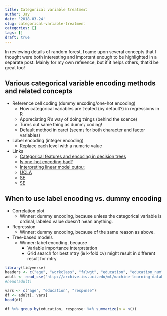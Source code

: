 ```yaml
---
title: Categorical variable treatment
author: Jay
date: '2018-03-24'
slug: categorical-variable-treatment
categories: []
tags: []
draft: true
---
```


In reviewing details of random forest, I came upon several concepts that I thought were both interesting and important enough to be highlighted in a separate post. Mainly for my own reference, but if it helps others, that'd be great too!

## Various categorical variable encoding methods and related concepts
- Reference cell coding (dummy encoding/one-hot encoding)
    - How categorical variables are treated (by default?) in regressions in R
    - Appreciating R's way of doing things (behind the scence)
    - Turns out same thing as dummy coding!
    - Default method in caret (seems for both character and factor variables)
        
- Label encoding (integer encoding)
    - Replace each level with a numeric value

- Links
    - [Categorical features and encoding in decision trees](https://medium.com/data-design/visiting-categorical-features-and-encoding-in-decision-trees-53400fa65931)
    - [Is one-hot encoding bad?]([http://roamanalytics.com/2016/10/28/are-categorical-variables-getting-lost-in-your-random-forests/]
)
    - [Interpreting linear model output](https://stats.stackexchange.com/questions/21282/regression-based-for-example-on-days-of-week#21292)
    - [UCLA](https://stats.idre.ucla.edu/r/modules/coding-for-categorical-variables-in-regression-models/)
    - [SE](https://stats.stackexchange.com/questions/70699/qualitative-variable-coding-in-regression-leads-to-singularities/70708?utm_medium=organic&utm_source=google_rich_qa&utm_campaign=google_rich_qa)
    - [SE](https://stats.stackexchange.com/questions/120030/interpretation-of-betas-when-there-are-multiple-categorical-variables?utm_medium=organic&utm_source=google_rich_qa&utm_campaign=google_rich_qa)
        
   

## When to use label encoding vs. dummy encoding
- Correlation plot
    - Winner: dummy encoding, because unless the categorical variable is ordinal, labeled value doesn't mean anything. 
- Regression
    - Winner: dummy encoding, because of the same reason as above.
- Tree-based models
    - Winner: label encoding, because 
        - Variable importance interpretation
        - Grid search for best mtry (in k-fold cv) might result in different result for mtry

```r
library(tidyverse)
headers <- c("age", "workclass", "fnlwgt", "education", "education_num", "marital_status", "occupation", "relationship", "race", "sex", "capital_gain", "capital_loss", "hours_per_week",  "native_country", "response")
adult <- read_csv("http://archive.ics.uci.edu/ml/machine-learning-databases/adult/adult.data", col_names = headers)
#head(adult)

vars <- c("age", "education", "response")
df <- adult[, vars]
head(df)

df %>% group_by(education, response) %>% summarize(n = n())
```



